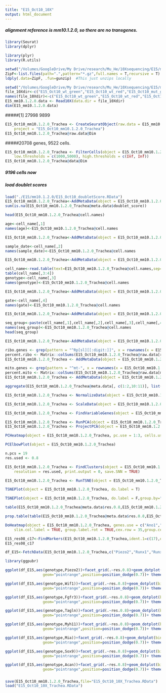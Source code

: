 ```yaml
---
title: "E15_Oct10_10X"
output: html_document
---
```

##### alignment reference is mm10.1.2.0, so there are no transgenes.
```r
library(Seurat)
library(dplyr)
```

```r
library(plyr)
library(R.utils)
```

```r
setwd("/Volumes/GoogleDrive/My Drive/research/Mu_He/10Xsequencing/E15/mm10.1.2.0")
ZipF<-list.files(path=".",pattern="*.gz",full.names = T,recursive = T)
ldply(.data=ZipF, .fun=gunzip)  #This just unzips locally
```

```r
setwd("/Volumes/GoogleDrive/My Drive/research/Mu_He/10Xsequencing/E15/mm10.1.2.0")
file_10Xdir<-c("E15_Oct10_wt_green","E15_Oct10_wt_red","E15_Oct10_mut_green","E15_Oct10_mut_red")
names(file_10Xdir)<-c("E15_Oct10_wt_green","E15_Oct10_wt_red","E15_Oct10_mut_green","E15_Oct10_mut_red")
E15_mm10.1.2.0.data <- Read10X(data.dir = file_10Xdir)
dim(E15_mm10.1.2.0.data)
```
#####[1] 27998  9899

```r
E15_Oct10_mm10.1.2.0_Trachea <- CreateSeuratObject(raw.data = E15_mm10.1.2.0.data, min.cells = 1, min.genes = 1000, 
    project = "E15_Oct10_mm10.1.2.0_Trachea")
E15_Oct10_mm10.1.2.0_Trachea@raw.data@Dim
```
#####20708 genes, 9522 cells.
```r
E15_Oct10_mm10.1.2.0_Trachea <- FilterCells(object = E15_Oct10_mm10.1.2.0_Trachea, subset.names = c("nGene","nUMI"), 
    low.thresholds = c(1000,5000), high.thresholds = c(Inf, Inf))
E15_Oct10_mm10.1.2.0_Trachea@data@Dim
```
##### 9196 cells now

##### load doublet scores
```r
load("./E15/mm10.1.2.0/E15_Oct10_doubletScore.RData")
E15_Oct10_mm10.1.2.0_Trachea<-AddMetaData(object = E15_Oct10_mm10.1.2.0_Trachea, metadata = E15_Oct10_doubletScore, col.name = "doublet_score")
sum(is.na(E15_Oct10_mm10.1.2.0_Trachea@meta.data$doublet_score))
```

```r
head(E15_Oct10_mm10.1.2.0_Trachea@cell.names)
```
```r
age<-cell_name[,1]
names(age)<-E15_Oct10_mm10.1.2.0_Trachea@cell.names
```
```r
E15_Oct10_mm10.1.2.0_Trachea<-AddMetaData(object = E15_Oct10_mm10.1.2.0_Trachea, metadata = age, col.name = "age")
```

```r
sample_date<-cell_name[,2]
names(sample_date)<-E15_Oct10_mm10.1.2.0_Trachea@cell.names
```
```r
E15_Oct10_mm10.1.2.0_Trachea<-AddMetaData(object = E15_Oct10_mm10.1.2.0_Trachea, metadata = sample_date, col.name = "sample_date")
```

```r
cell_name<-read.table(text=E15_Oct10_mm10.1.2.0_Trachea@cell.names,sep="_",colClasses = "character")
table(cell_name[,3:4])
genotype<-cell_name[,3]
names(genotype)<-E15_Oct10_mm10.1.2.0_Trachea@cell.names
```
```r
E15_Oct10_mm10.1.2.0_Trachea<-AddMetaData(object = E15_Oct10_mm10.1.2.0_Trachea, metadata = genotype, col.name = "genotype")
```

```r
gate<-cell_name[,4]
names(gate)<-E15_Oct10_mm10.1.2.0_Trachea@cell.names
```
```r
E15_Oct10_mm10.1.2.0_Trachea<-AddMetaData(object = E15_Oct10_mm10.1.2.0_Trachea, metadata = gate, col.name = "gate")
```

```r
seq_group<-paste(cell_name[,1],cell_name[,2],cell_name[,3],cell_name[,4],sep="_")
names(seq_group)<-E15_Oct10_mm10.1.2.0_Trachea@cell.names
head(seq_group)
```
```r
E15_Oct10_mm10.1.2.0_Trachea<-AddMetaData(object = E15_Oct10_mm10.1.2.0_Trachea, metadata = seq_group, col.name = "seq_group")
```


```r
ribo.genes <- grep(pattern = "^Rp[sl][[:digit:]]", x = rownames(x = E15_Oct10_mm10.1.2.0_Trachea@data), value = TRUE)
percent.ribo <- Matrix::colSums(E15_Oct10_mm10.1.2.0_Trachea@raw.data[ribo.genes, ])/Matrix::colSums(E15_Oct10_mm10.1.2.0_Trachea@raw.data)
E15_Oct10_mm10.1.2.0_Trachea <- AddMetaData(object = E15_Oct10_mm10.1.2.0_Trachea, metadata = percent.ribo, col.name = "percent.ribo")
```

```r
mito.genes <- grep(pattern = "^mt-", x = rownames(x = E15_Oct10_mm10.1.2.0_Trachea@data), value = TRUE)
percent.mito <- Matrix::colSums(E15_Oct10_mm10.1.2.0_Trachea@raw.data[mito.genes, ])/Matrix::colSums(E15_Oct10_mm10.1.2.0_Trachea@raw.data)
E15_Oct10_mm10.1.2.0_Trachea <- AddMetaData(object = E15_Oct10_mm10.1.2.0_Trachea, metadata = percent.mito, col.name = "percent.mito")
```

```r
aggregate(E15_Oct10_mm10.1.2.0_Trachea@meta.data[, c(1:2,10:11)], list(E15_Oct10_mm10.1.2.0_Trachea@meta.data$seq_group), median)
```

```r
E15_Oct10_mm10.1.2.0_Trachea <- NormalizeData(object = E15_Oct10_mm10.1.2.0_Trachea)
```
```r
E15_Oct10_mm10.1.2.0_Trachea <- ScaleData(object = E15_Oct10_mm10.1.2.0_Trachea)
```
```r
E15_Oct10_mm10.1.2.0_Trachea <- FindVariableGenes(object = E15_Oct10_mm10.1.2.0_Trachea, do.plot = TRUE, x.low.cutoff=0.1,x.high.cutoff = Inf, y.cutoff = 0.5)
```
```r
E15_Oct10_mm10.1.2.0_Trachea <- RunPCA(object = E15_Oct10_mm10.1.2.0_Trachea, do.print = FALSE)
E15_Oct10_mm10.1.2.0_Trachea <- ProjectPCA(object = E15_Oct10_mm10.1.2.0_Trachea, do.print = FALSE)
```
```r
PCHeatmap(object = E15_Oct10_mm10.1.2.0_Trachea, pc.use = 1:3, cells.use = 500, do.balanced = TRUE, label.columns = FALSE, num.genes = 20)
```
```r
PCElbowPlot(object = E15_Oct10_mm10.1.2.0_Trachea)
```
```r
n.pcs = 19
res.used <- 0.8

E15_Oct10_mm10.1.2.0_Trachea <- FindClusters(object = E15_Oct10_mm10.1.2.0_Trachea, reduction.type = "pca", dims.use = 1:n.pcs, 
    resolution = res.used, print.output = 0, save.SNN = TRUE)
```
```r
E15_Oct10_mm10.1.2.0_Trachea <- RunTSNE(object = E15_Oct10_mm10.1.2.0_Trachea, dims.use = 1:n.pcs, seed.use = 10, perplexity=30, dim.embed = 2)

```

```r
TSNEPlot(object = E15_Oct10_mm10.1.2.0_Trachea, do.label = T)
```
```r
TSNEPlot(object = E15_Oct10_mm10.1.2.0_Trachea, do.label = F,group.by="genotype")
```

```r
table(E15_Oct10_mm10.1.2.0_Trachea@meta.data$res.0.8,E15_Oct10_mm10.1.2.0_Trachea@meta.data$seq_group)
```
```r
prop.table(table(E15_Oct10_mm10.1.2.0_Trachea@meta.data$res.0.8,E15_Oct10_mm10.1.2.0_Trachea@meta.data$seq_group),2)
```
```r
DoHeatmap(object = E15_Oct10_mm10.1.2.0_Trachea, genes.use = c("Ano1","Cftr","Epcam","Trp63","Krt8","Scgb3a2","Snap25","Tubb3","Calca","Chga","Tg","Sox9","Acan","Mia","Col2a1","Col11a1","Myh11","Acta2","Notch3","Rgs5","C1qa","Fcer1g","Pecam1","Sox10","Plp1","Mpz","Top2a","Mki67","Wnt2","Tek","Cd34"), 
    slim.col.label = TRUE, group.label.rot = TRUE,cex.row = 35,group.cex = 40,group.order = c(14,0,1,2,3,6,7,17,10,11,8,5,4,9,12,13,15,16))
```
```r
E15_res08_c17<-FindMarkers(E15_Oct10_mm10.1.2.0_Trachea,ident.1=c(17),only.pos = TRUE)
E15_res08_c17
```


```r
df_E15<-FetchData(E15_Oct10_mm10.1.2.0_Trachea,c("Piezo2","Runx1","Runx2","Clec11a","Gli2","Gli3","Acan","Mia","Wif1","Sox9","Col2a1","Myh11","Tagln","Sfrp2","Fgfr3","res.0.8","genotype","seq_group"))
```
```r
library(ggpubr)
```

```r
ggplot(df_E15,aes(genotype,Piezo2))+facet_grid(.~res.0.8)+geom_dotplot(binaxis="y",aes(color=genotype,fill=genotype),binwidth=0.05,stackdir="center",position=position_dodge(0.8), dotsize=0.2)+stat_compare_means(comparisons = list(c("wt", "mut")),method="wilcox.test",size=5,label="p.adj")+ stat_summary(aes(color=genotype),fun.data=mean_sdl, fun.args = list(mult=1), 
                 geom="pointrange",position=position_dodge(0.7))+ theme(axis.text.x = element_text(angle = 45,hjust=1))
```

```r
ggplot(df_E15,aes(genotype,Wif1))+facet_grid(.~res.0.8)+geom_dotplot(binaxis="y",aes(color=genotype,fill=genotype),binwidth=0.05,stackdir="center",position=position_dodge(0.8), dotsize=0.2)+stat_compare_means(comparisons = list(c("wt", "mut")),method="wilcox.test",size=5,label="p.adj")+ stat_summary(aes(color=genotype),fun.data=mean_sdl, fun.args = list(mult=1), 
                 geom="pointrange",position=position_dodge(0.7))+ theme(axis.text.x = element_text(angle = 45,hjust=1))
```


```r
ggplot(df_E15,aes(genotype,Fgfr3))+facet_grid(.~res.0.8)+geom_dotplot(binaxis="y",aes(color=genotype,fill=genotype),binwidth=0.05,stackdir="center",position=position_dodge(0.8), dotsize=0.2)+stat_compare_means(comparisons = list(c("wt", "mut")),method="wilcox.test",size=5,label="p.adj")+ stat_summary(aes(color=genotype),fun.data=mean_sdl, fun.args = list(mult=1), 
                 geom="pointrange",position=position_dodge(0.7))+ theme(axis.text.x = element_text(angle = 45,hjust=1))
```


```r
ggplot(df_E15,aes(genotype,Tagln))+facet_grid(.~res.0.8)+geom_dotplot(binaxis="y",aes(color=genotype,fill=genotype),binwidth=0.05,stackdir="center",position=position_dodge(0.8), dotsize=0.2)+stat_compare_means(comparisons = list(c("wt", "mut")),method="wilcox.test",size=5,label="p.adj")+ stat_summary(aes(color=genotype),fun.data=mean_sdl, fun.args = list(mult=1), 
                 geom="pointrange",position=position_dodge(0.7))+ theme(axis.text.x = element_text(angle = 45,hjust=1))
```
```r
ggplot(df_E15,aes(genotype,Myh11))+facet_grid(.~res.0.8)+geom_dotplot(binaxis="y",aes(color=genotype,fill=genotype),binwidth=0.05,stackdir="center",position=position_dodge(0.8), dotsize=0.2)+stat_compare_means(comparisons = list(c("wt", "mut")),method="wilcox.test",size=5,label="p.adj")+ stat_summary(aes(color=genotype),fun.data=mean_sdl, fun.args = list(mult=1), 
                 geom="pointrange",position=position_dodge(0.7))+ theme(axis.text.x = element_text(angle = 45,hjust=1))
```


```r
ggplot(df_E15,aes(genotype,Mia))+facet_grid(.~res.0.8)+geom_dotplot(binaxis="y",aes(color=genotype,fill=genotype),binwidth=0.05,stackdir="center",position=position_dodge(0.8), dotsize=0.2)+stat_compare_means(comparisons = list(c("wt", "mut")),method="wilcox.test",size=5,label="p.adj")+ stat_summary(aes(color=genotype),fun.data=mean_sdl, fun.args = list(mult=1), 
                 geom="pointrange",position=position_dodge(0.7))+ theme(axis.text.x = element_text(angle = 45,hjust=1))
```

```r
ggplot(df_E15,aes(genotype,Sox9))+facet_grid(.~res.0.8)+geom_dotplot(binaxis="y",aes(color=genotype,fill=genotype),binwidth=0.05,stackdir="center",position=position_dodge(0.8), dotsize=0.2)+stat_compare_means(comparisons = list(c("wt", "mut")),method="wilcox.test",size=5,label="p.adj")+ stat_summary(aes(color=genotype),fun.data=mean_sdl, fun.args = list(mult=1), 
                 geom="pointrange",position=position_dodge(0.7))+ theme(axis.text.x = element_text(angle = 45,hjust=1))
```

```r
ggplot(df_E15,aes(genotype,Acan))+facet_grid(.~res.0.8)+geom_dotplot(binaxis="y",aes(color=genotype,fill=genotype),binwidth=0.05,stackdir="center",position=position_dodge(0.8), dotsize=0.2)+stat_compare_means(comparisons = list(c("wt", "mut")),method="wilcox.test",size=5,label="p.adj")+ stat_summary(aes(color=genotype),fun.data=mean_sdl, fun.args = list(mult=1), 
                 geom="pointrange",position=position_dodge(0.7))+ theme(axis.text.x = element_text(angle = 45,hjust=1))
```

#####
```r
save(E15_Oct10_mm10.1.2.0_Trachea,file="E15_Oct10_10X_Trachea.RData")
load("E15_Oct10_10X_Trachea.RData")
```





